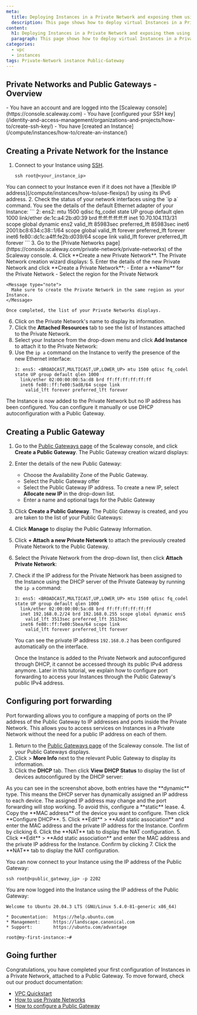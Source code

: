 ```yaml
---
meta:
  title: Deploying Instances in a Private Network and exposing them using a Public Gateway
  description: This page shows how to deploy virtual Instances in a Private Network and expose them using a Public Gateway
content:
  h1: Deploying Instances in a Private Network and exposing them using a Public Gateway
  paragraph: This page shows how to deploy virtual Instances in a Private Network and expose them using a Public Gateway
categories:
  - vpc
  - instances
tags: Private-Network instance Public-Gateway
---
```


## Private Networks and Public Gateways - Overview

<Macro id="network-public-gateways" />

<Macro id="requirements" >

<Message type="requirement">
  - You have an account and are logged into the [Scaleway console](https://console.scaleway.com)
  - You have [configured your SSH key](/identity-and-access-management/organizations-and-projects/how-to/create-ssh-key/)
  - You have [created an Instance](/compute/instances/how-to/create-an-instance/)
</Message>

## Creating a Private Network for the Instance

1. Connect to your Instance using [SSH](/compute/instances/how-to/connect-to-instance/).
    ```
    ssh root@<your_instance_ip>
    ```

  <Message type="tip">
    You can connect to your Instance even if it does not have a [flexible IP address](/compute/instances/how-to/use-flexips/) by using its IPv6 address.
  </Message>
2. Check the status of your network interfaces using the `ip a` command. You see the details of the default Ethernet adapter of your Instance:
    ```
    2: ens2: <BROADCAST,MULTICAST,UP,LOWER_UP> mtu 1500 qdisc fq_codel state UP group default qlen 1000
      link/ether de:1c:a4:2b:d0:39 brd ff:ff:ff:ff:ff:ff
      inet 10.70.104.113/31 scope global dynamic ens2
        valid_lft 85983sec preferred_lft 85983sec
      inet6 2001:bc8:634:c38::1/64 scope global
        valid_lft forever preferred_lft forever
      inet6 fe80::dc1c:a4ff:fe2b:d039/64 scope link
        valid_lft forever preferred_lft forever
    ```
3. Go to the [Private Networks page](https://console.scaleway.com/private-network/private-networks) of the Scaleway console.
4. Click **Create a new Private Network**. The Private Network creation wizard displays:
    <Lightbox src="scaleway-create-pn.webp" alt="" />
5. Enter the details of the new Private Network and click **Create a Private Network**:
    - Enter a **Name** for the Private Network
    - Select the region for the Private Network

    <Message type="note">
      Make sure to create the Private Network in the same region as your Instance.
    </Message>

    Once completed, the list of your Private Networks displays.
6. Click on the Private Network's name to display its information.
7. Click the **Attached Resources** tab to see the list of Instances attached to the Private Network.
8. Select your Instance from the drop-down menu and click **Add Instance** to attach it to the Private Network:
    <Lightbox src="scaleway_add_instance.webp" alt="" />
9. Use the `ip a` command on the Instance to verify the presence of the new Ethernet interface:
    ```
    3: ens5: <BROADCAST,MULTICAST,UP,LOWER_UP> mtu 1500 qdisc fq_codel state UP group default qlen 1000
      link/ether 02:00:00:00:5a:d8 brd ff:ff:ff:ff:ff:ff
      inet6 fe80::ff:fe00:5ad8/64 scope link
        valid_lft forever preferred_lft forever
    ```

The Instance is now added to the Private Network but no IP address has been configured. You can configure it manually or use DHCP autoconfiguration with a Public Gateway.

## Creating a Public Gateway

1. Go to the [Public Gateways page](https://console.scaleway.com/public-gateway/public-gateways) of the Scaleway console, and click **Create a Public Gateway**. The Public Gateway creation wizard displays:
    <Lightbox src="scaleway-create-pg.webp" alt="" />
2. Enter the details of the new Public Gateway:
    - Choose the Availability Zone of the Public Gateway.
    - Select the Public Gateway offer
    - Select the Public Gateway IP address. To create a new IP, select **Allocate new IP** in the drop-down list.
    - Enter a name and optional tags for the Public Gateway
3. Click **Create a Public Gateway**. The Public Gateway is created, and you are taken to the list of your Public Gateways:
    <Lightbox src="scaleway_vpc_public_gateway_list.webp" alt="" />
4. Click **Manage** to display the Public Gateway Information.
5. Click **+ Attach a new Private Network** to attach the previously created Private Network to the Public Gateway.
6. Select the Private Network from the drop-down list, then click **Attach Private Network**:
    <Lightbox src="scaleway_vpc_public_gateway_attach_network.webp" alt="" />
7. Check if the IP address for the Private Network has been assigned to the Instance using the DHCP server of the Private Gateway by running the `ip a` command:
    ```
    3: ens5: <BROADCAST,MULTICAST,UP,LOWER_UP> mtu 1500 qdisc fq_codel state UP group default qlen 1000
      link/ether 02:00:00:00:5a:d8 brd ff:ff:ff:ff:ff:ff
      inet 192.168.0.2/24 brd 192.168.0.255 scope global dynamic ens5
        valid_lft 3513sec preferred_lft 3513sec
      inet6 fe80::ff:fe00:5bea/64 scope link
        valid_lft forever preferred_lft forever
    ```

    You can see the private IP address `192.168.0.2` has been configured automatically on the interface.

    <Message type="note">
      Once the Instance is added to the Private Network and autoconfigured through DHCP, it cannot be accessed through its public IPv4 address anymore. Later in this tutorial, we explain how to configure port forwarding to access your Instances through the Public Gateway's public IPv4 address.
    </Message>

## Configuring port forwarding

Port forwarding allows you to configure a mapping of ports on the IP address of the Public Gateway to IP addresses and ports inside the Private Network. This allows you to access services on Instances in a Private Network without the need for a public IP address on each of them.

1. Return to the [Public Gateways page](https://console.scaleway.com/public-gateway/public-gateways) of the Scaleway console. The list of your Public Gateways displays.
2. Click <Icon name="more" /> > **More Info** next to the relevant Public Gateway to display its information.
3. Click the **DHCP** tab. Then click **View DHCP Status** to display the list of devices autoconfigured by the DHCP server:
    <Lightbox src="scaleway_vpc_dhcp_status.webp" />

  <Message type="tip">
    As you can see in the screenshot above, both entries have the **dynamic** type. This means the DHCP server has dynamically assigned an IP address to each device. The assigned IP address may change and the port forwarding will stop working. To avoid this, configure a **static** lease.
  </Message>
4. Copy the **MAC address** of the device you want to configure. Then click **Configure DHCP**.
5. Click **Edit** > **Add static association** and enter the MAC address and the private IP address for the Instance. Confirm by clicking <Icon name="validate" />
    <Lightbox src="scaleway_vpc_static_dhcp.webp" />
6. Click the **NAT** tab to display the NAT configuration. 5. Click **Edit** > **Add static association** and enter the MAC address and the private IP address for the Instance. Confirm by clicking <Icon name="validate" />
    <Lightbox src="scaleway_vpc_static_dhcp.webp" />
7. Click the **NAT** tab to display the NAT configuration.   <Lightbox src="scaleway_vpc_static_nat.webp" />

You can now connect to your Instance using the IP address of the Public Gateway:

```
ssh root@<public_gateway_ip> -p 2202
```

You are now logged into the Instance using the IP address of the Public Gateway:

```
Welcome to Ubuntu 20.04.3 LTS (GNU/Linux 5.4.0-81-generic x86_64)

* Documentation:  https://help.ubuntu.com
* Management:     https://landscape.canonical.com
* Support:        https://ubuntu.com/advantage

root@my-first-instance:~#
```

## Going further

Congratulations, you have completed your first configuration of Instances in a Private Network, attached to a Public Gateway. To move forward, check out our product documentation:

* [VPC Quickstart](/network/public-gateways/quickstart/)
* [How to use Private Networks](/compute/instances/how-to/use-private-networks/)
* [How to configure a Public Gateway](/network/public-gateways/how-to/configure-a-public-gateway/)
